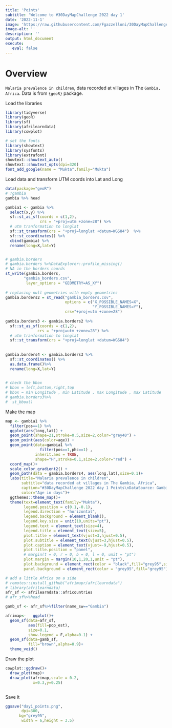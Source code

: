 ```yaml
---
title: 'Points'
subtitle: 'Welcome to #30DayMapChallenge 2022 day 1'
date: '2022-11-1'
image: 'https://raw.githubusercontent.com/Fgazzelloni/30DayMapChallenge/master/2022/day1_points/day1_points.png'
image-alt: ''
description: ''
output: html_document
execute: 
   eval: false
---
```


# Overview

`Malaria prevalence in children`, data recorded at villages in The `Gambia, Africa`. Data is from `{geoR}` package.



Load the libraries
```r
library(tidyverse)
library(geoR)
library(sf)
library(afrilearndata)
library(cowplot)

# set the fonts
library(showtext)
library(sysfonts)
library(extrafont)
showtext::showtext_auto()
showtext::showtext_opts(dpi=320)
font_add_google(name = "Mukta",family="Mukta")
```

Load data and transform UTM coords into Lat and Long 
```r
data(package="geoR")
# ?gambia
gambia %>% head
```


```r
gambia1 <- gambia %>%
  select(x,y) %>%
  sf::st_as_sf(coords = c(1,2), 
               crs = "+proj=utm +zone=28") %>%
  # utm tranformation to longlat
  sf::st_transform(crs = "+proj=longlat +datum=WGS84")  %>%
  sf::st_coordinates() %>%
  cbind(gambia) %>%
  rename(long=X,lat=Y) 


# gambia.borders
# gambia.borders %>%DataExplorer::profile_missing()
# NA in the borders coords 
st_write(gambia.borders,
        "gambia_borders.csv",
         layer_options = "GEOMETRY=AS_XY")
  
# replacing null geometries with empty geometries
gambia.borders2 = st_read("gambia_borders.csv",
                          options = c("X_POSSIBLE_NAMES=X",
                                      "Y_POSSIBLE_NAMES=Y"),
                          crs="+proj=utm +zone=28") 
  
gambia.borders3 <- gambia.borders2 %>%
  sf::st_as_sf(coords = c(1,2), 
              crs = "+proj=utm +zone=28") %>%
  # utm tranformation to longlat
  sf::st_transform(crs = "+proj=longlat +datum=WGS84") 
           
 
gambia.borders4 <- gambia.borders3 %>%
  sf::st_coordinates() %>%
  as.data.frame()%>%
  rename(long=X,lat=Y) 
  

# check the bbox
# bbox = left,bottom,right,top
# bbox = min Longitude , min Latitude , max Longitude , max Latitude 
# gambia.borders3%>%
#  st_bbox()
```

Make the map
```r
map <- gambia1 %>%
  filter(pos==1) %>%
  ggplot(aes(long,lat)) +
  geom_point(shape=21,stroke=0.5,size=2,color="grey40") +
  geom_point(aes(color=age)) +
  geom_point(data=gambia1 %>%
               filter(pos==1,phc==1) ,
             inherit.aes = TRUE,
             shape="H",stroke=0.1,size=2,color="red") +
  coord_map()+
  scale_color_gradient2() +
  geom_path(data = gambia.borders4, aes(long,lat),size=0.1)+
  labs(title="Malaria prevalence in children",
       subtitle="data recorded at villages in The Gambia, Africa",
       caption="#30DayMapChallenge 2022 day 1 Points\nDataSource: Gambia data from {geoR} package\nMap: Federica Gazzelloni",
       color="Age in days")+
  ggthemes::theme_map()+
  theme(text=element_text(family="Mukta"),
        legend.position = c(0.1,-0.1),
        legend.direction = "horizontal",
        legend.background = element_blank(),
        legend.key.size = unit(10,units="pt"),
        legend.text = element_text(size=4),
        legend.title = element_text(size=5),
        plot.title = element_text(vjust=3,hjust=0.5),
        plot.subtitle = element_text(vjust=3,hjust=0.5),
        plot.caption = element_text(vjust=-9,hjust=0.5),
        plot.title.position = "panel",
        # margin(t = 0, r = 0, b = 0, l = 0, unit = "pt")
        plot.margin = margin(10,1,20,1,unit = "pt"),
        plot.background = element_rect(color = "black",fill="grey95",size=0.05),
        panel.background = element_rect(color = "grey95",fill="grey95"))
```


```r
# add a little Africa on a side
# remotes::install_github("afrimapr/afrilearndata")
# library(afrilearndata)
afr_sf <- afrilearndata::africountries
# afr_sf%>%head

gamb_sf <- afr_sf%>%filter(name_sw=="Gambia")
```


```r
afrimap<-   ggplot()+
  geom_sf(data=afr_sf,
          aes(fill=pop_est),
          size=0.1,
          show.legend = F,alpha=0.1) +
  geom_sf(data=gamb_sf,
          fill="brown",alpha=0.9)+
  theme_void()
```

Draw the plot
```r
cowplot::ggdraw()+
  draw_plot(map)+
  draw_plot(afrimap,scale = 0.2,
            x=0.3,y=0.25)



```

Save it
```r
ggsave("day1_points.png",
       dpi=300,
      bg="grey95",
       width = 6,height = 3.5)

```
